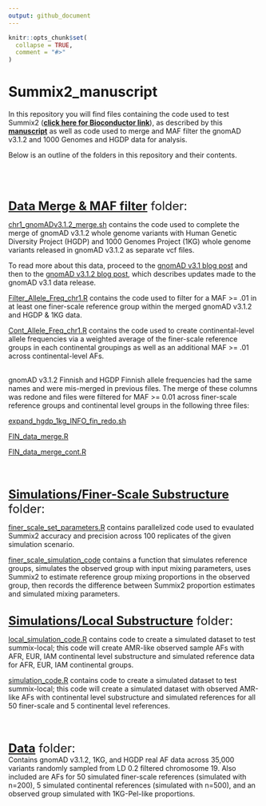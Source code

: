 ---
output: github_document
---

<!-- README.md is generated from README.Rmd. Please edit that file -->

```{r, include = FALSE}
knitr::opts_chunk$set(
  collapse = TRUE,
  comment = "#>"
)
```

# Summix2_manuscript

<!-- badges: start -->
<!-- badges: end -->

In this repository you will find files containing the code used to test Summix2 ([**click here for Bioconductor link**](https://bioconductor.org/packages/3.21/bioc/html/Summix.html)), as described by this [**manuscript**](https://www.biorxiv.org/content/10.1101/2024.01.29.577805v3) as well as code used to merge and MAF filter the gnomAD v3.1.2 and 1000 Genomes and HGDP data for analysis.

Below is an outline of the folders in this repository and their contents.

<br>
<br>
<br>


<font size="5">[**Data Merge & MAF filter**](https://github.com/hendriau/Summix2_manuscript/tree/main/gnomAD%20v3.1.2%20Merge%20%26%20MAF%20filter) folder: </font>

[chr1_gnomADv3.1.2_merge.sh](https://github.com/hendriau/Summix2_manuscript/blob/main/gnomAD%20v3.1.2%20Merge%20%26%20MAF%20filter/chr1_gnomADv3.1.2_merge.sh) contains the code used to complete the merge of gnomAD v3.1.2 whole genome variants with Human Genetic Diversity Project (HGDP) and 1000 Genomes Project (1KG) whole genome variants released in gnomAD v3.1.2 as separate vcf files.


To read more about this data, proceed to the [gnomAD v3.1 blog post](https://gnomad.broadinstitute.org/news/2020-10-gnomad-v3-1-new-content-methods-annotations-and-data-availability/) and then to the [gnomAD v3.1.2 blog post](https://gnomad.broadinstitute.org/news/2021-10-gnomad-v3-1-2-minor-release/), which describes updates made to the gnomAD v3.1 data release.

[Filter_Allele_Freq_chr1.R](https://github.com/hendriau/Summix2_manuscript/blob/main/gnomAD%20v3.1.2%20Merge%20%26%20MAF%20filter/Filter_Allele_Freq_chr1.R) contains the code used to filter for a MAF >= .01 in at least one finer-scale reference group within the merged gnomAD v3.1.2 and HGDP & 1KG data.


[Cont_Allele_Freq_chr1.R](https://github.com/hendriau/Summix2_manuscript/blob/main/gnomAD%20v3.1.2%20Merge%20%26%20MAF%20filter/Cont_Allele_Freq_chr1.R) contains the code used to create continental-level allele frequencies via a weighted average of the finer-scale reference groups in each continental groupings as well as an additional MAF >= .01 across continental-level AFs. 

<br>
gnomAD v3.1.2 Finnish and HGDP Finnish allele frequencies had the same names and were mis-merged in previous files. The merge of these columns was redone and files were filtered for MAF >= 0.01 across finer-scale reference groups and continental level groups in the following three files:

[expand_hgdp_1kg_INFO_fin_redo.sh](https://github.com/hendriau/Summix2_manuscript/blob/main/gnomAD%20v3.1.2%20Merge%20%26%20MAF%20filter/expand_hgdp_1kg_INFO_fin_redo.sh) 

[FIN_data_merge.R](https://github.com/hendriau/Summix2_manuscript/blob/main/gnomAD%20v3.1.2%20Merge%20%26%20MAF%20filter/FIN_data_merge.R) 

[FIN_data_merge_cont.R](https://github.com/hendriau/Summix2_manuscript/blob/main/gnomAD%20v3.1.2%20Merge%20%26%20MAF%20filter/FIN_data_merge_cont.R) 


<br>
<br>

<font size="5">[**Simulations/Finer-Scale Substructure**](https://github.com/hendriau/Summix2_manuscript/tree/main/Simulations/Finer-Scale%20Substructure) folder: </font>

[finer_scale_set_parameters.R](https://github.com/hendriau/Summix2_manuscript/blob/main/Simulations/Finer-Scale%20Substructure/finer_scale_set_parameters.R) contains parallelized code used to evaulated Summix2 accuracy and precision across 100 replicates of the given simulation scenario.

[finer_scale_simulation_code](https://github.com/hendriau/Summix2_manuscript/blob/main/Simulations/Finer-Scale%20Substructure/finer_scale_simulation_code.R) contains a function that simulates reference groups, simulates the observed group with input mixing parameters, uses Summix2 to estimate reference group mixing proportions in the observed group, then records the difference between Summix2 proportion estimates and simulated mixing parameters.
  
<br>
<font size="5">[**Simulations/Local Substructure**](https://github.com/hendriau/Summix2_manuscript/tree/main/Simulations/Local%20Substructure) folder:</font>
  
[local_simulation_code.R](https://github.com/hendriau/Summix2_manuscript/blob/main/Simulations/Local%20Substructure/local_simulation_code.R) contains code to create a simulated dataset to test summix-local; this code will create AMR-like observed sample AFs with AFR, EUR, IAM continental level substructure and simulated reference data for AFR, EUR, IAM continental groups.

[simulation_code.R](https://github.com/hendriau/Summix2_manuscript/blob/main/Simulations/Local%20Substructure/simulation_code.R) contains code to create a simulated dataset to test summix-local; this code will create a simulated dataset with observed AMR-like AFs with continental level substructure and simulated references for all 50 finer-scale and 5 continental level references.


<br>
<br>

<font size="5">[**Data**](https://github.com/hendriau/Summix2_manuscript/tree/main/Data) folder: </font> <br>
Contains gnomAD v3.1.2, 1KG, and HGDP real AF data across 35,000 variants randomly sampled from LD 0.2 filtered chromosome 19. Also included are AFs for 50 simulated finer-scale references (simulated with n=200), 5 simulated continental references (simulated with n=500), and an observed group simulated with 1KG-Pel-like proportions.
 
 